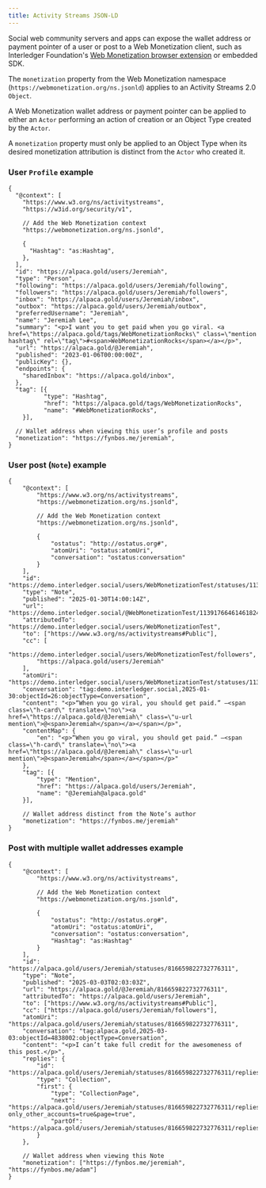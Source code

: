 ```yaml
---
title: Activity Streams JSON-LD
---
```



Social web community servers and apps can expose the wallet address or payment pointer of a user or post to a Web Monetization client, such as Interledger Foundation's [Web Monetization browser extension](/supporters/get-started#install-the-extension) or embedded SDK.

The `monetization` property from the Web Monetization namespace (`https://webmonetization.org/ns.jsonld`) applies to an <LinkOut href="https://www.w3.org/TR/activitystreams-core/">Activity Streams 2.0</LinkOut> <LinkOut href="https://www.w3.org/TR/activitystreams-vocabulary/#dfn-object">`Object`</LinkOut>. 

A Web Monetization wallet address or payment pointer can be applied to either an <LinkOut href="https://www.w3.org/TR/activitystreams-vocabulary/#actor-types">`Actor`</LinkOut> performing an action of creation or an <LinkOut href="https://www.w3.org/TR/activitystreams-vocabulary/#object-types">Object Type</LinkOut> created by the `Actor`.

A `monetization` property must only be applied to an Object Type when its desired monetization attribution is distinct from the `Actor` who created it.

### User `Profile` example

```jsonc wrap
{
  "@context": [
    "https://www.w3.org/ns/activitystreams",
    "https://w3id.org/security/v1",

    // Add the Web Monetization context
    "https://webmonetization.org/ns.jsonld",

    {
      "Hashtag": "as:Hashtag",
    },
  ],
  "id": "https://alpaca.gold/users/Jeremiah",
  "type": "Person",
  "following": "https://alpaca.gold/users/Jeremiah/following",
  "followers": "https://alpaca.gold/users/Jeremiah/followers",
  "inbox": "https://alpaca.gold/users/Jeremiah/inbox",
  "outbox": "https://alpaca.gold/users/Jeremiah/outbox",
  "preferredUsername": "Jeremiah",
  "name": "Jeremiah Lee",
  "summary": "<p>I want you to get paid when you go viral. <a href=\"https://alpaca.gold/tags/WebMonetizationRocks\" class=\"mention hashtag\" rel=\"tag\">#<span>WebMonetizationRocks</span></a></p>",
  "url": "https://alpaca.gold/@Jeremiah",
  "published": "2023-01-06T00:00:00Z",
  "publicKey": {},
  "endpoints": {
    "sharedInbox": "https://alpaca.gold/inbox",
  },
  "tag": [{
          "type": "Hashtag",
          "href": "https://alpaca.gold/tags/WebMonetizationRocks",
          "name": "#WebMonetizationRocks",
    }],

  // Wallet address when viewing this user’s profile and posts
  "monetization": "https://fynbos.me/jeremiah",
}
```

### User post (`Note`) example

```jsonc wrap
{
	"@context": [
		"https://www.w3.org/ns/activitystreams",
		"https://webmonetization.org/ns.jsonld",

		// Add the Web Monetization context
		"https://webmonetization.org/ns.jsonld",

		{
			"ostatus": "http://ostatus.org#",
			"atomUri": "ostatus:atomUri",
			"conversation": "ostatus:conversation"
		}
	],
	"id": "https://demo.interledger.social/users/WebMonetizationTest/statuses/113917664614618248",
	"type": "Note",
	"published": "2025-01-30T14:00:14Z",
	"url": "https://demo.interledger.social/@WebMonetizationTest/113917664614618248",
	"attributedTo": "https://demo.interledger.social/users/WebMonetizationTest",
	"to": ["https://www.w3.org/ns/activitystreams#Public"],
	"cc": [
		"https://demo.interledger.social/users/WebMonetizationTest/followers",
		"https://alpaca.gold/users/Jeremiah"
	],
	"atomUri": "https://demo.interledger.social/users/WebMonetizationTest/statuses/113917664614618248",
	"conversation": "tag:demo.interledger.social,2025-01-30:objectId=26:objectType=Conversation",
	"content": "<p>“When you go viral, you should get paid.” —<span class=\"h-card\" translate=\"no\"><a href=\"https://alpaca.gold/@Jeremiah\" class=\"u-url mention\">@<span>Jeremiah</span></a></span></p>",
	"contentMap": {
		"en": "<p>“When you go viral, you should get paid.” —<span class=\"h-card\" translate=\"no\"><a href=\"https://alpaca.gold/@Jeremiah\" class=\"u-url mention\">@<span>Jeremiah</span></a></span></p>"
	},
	"tag": [{
		"type": "Mention",
		"href": "https://alpaca.gold/users/Jeremiah",
		"name": "@Jeremiah@alpaca.gold"
	}],

	// Wallet address distinct from the Note’s author
	"monetization": "https://fynbos.me/jeremiah"
}
```

### Post with multiple wallet addresses example

```jsonc wrap
{
	"@context": [
		"https://www.w3.org/ns/activitystreams",

		// Add the Web Monetization context
		"https://webmonetization.org/ns.jsonld",

		{
			"ostatus": "http://ostatus.org#",
			"atomUri": "ostatus:atomUri",
			"conversation": "ostatus:conversation",
			"Hashtag": "as:Hashtag"
		}
	],
	"id": "https://alpaca.gold/users/Jeremiah/statuses/816659822732776311",
	"type": "Note",
	"published": "2025-03-03T02:03:03Z",
	"url": "https://alpaca.gold/@Jeremiah/816659822732776311",
	"attributedTo": "https://alpaca.gold/users/Jeremiah",
	"to": ["https://www.w3.org/ns/activitystreams#Public"],
	"cc": ["https://alpaca.gold/users/Jeremiah/followers"],
	"atomUri": "https://alpaca.gold/users/Jeremiah/statuses/816659822732776311",
	"conversation": "tag:alpaca.gold,2025-03-03:objectId=4838002:objectType=Conversation",
	"content": "<p>I can’t take full credit for the awesomeness of this post.</p>",
	"replies": {
		"id": "https://alpaca.gold/users/Jeremiah/statuses/816659822732776311/replies",
		"type": "Collection",
		"first": {
			"type": "CollectionPage",
			"next": "https://alpaca.gold/users/Jeremiah/statuses/816659822732776311/replies?only_other_accounts=true&page=true",
			"partOf": "https://alpaca.gold/users/Jeremiah/statuses/816659822732776311/replies"
		}
	},

	// Wallet address when viewing this Note
	"monetization": ["https://fynbos.me/jeremiah", "https://fynbos.me/adam"]
}
```